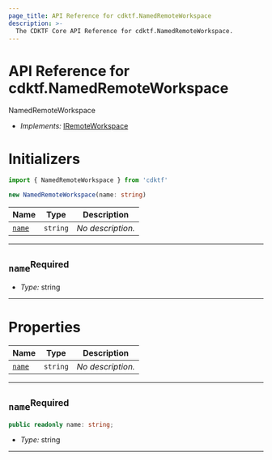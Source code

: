 ```yaml
---
page_title: API Reference for cdktf.NamedRemoteWorkspace
description: >-
  The CDKTF Core API Reference for cdktf.NamedRemoteWorkspace.
---
```


<!-- This file is generated through yarn generate-docs -->

# API Reference for cdktf.NamedRemoteWorkspace

   NamedRemoteWorkspace <a name="NamedRemoteWorkspace" id="cdktf.NamedRemoteWorkspace"></a>
  
  - *Implements:* <a href="#cdktf.IRemoteWorkspace">IRemoteWorkspace</a>
  
  # Initializers <a name="Initializers" id="cdktf.NamedRemoteWorkspace.Initializer"></a>
  
  ```typescript
  import { NamedRemoteWorkspace } from 'cdktf'
  
  new NamedRemoteWorkspace(name: string)
  ```
  
  | **Name** | **Type** | **Description** |
  | --- | --- | --- |
  | <code><a href="#cdktf.NamedRemoteWorkspace.Initializer.parameter.name">name</a></code> | <code>string</code> | *No description.* |
  
  ---
  
  ## `name`<sup>Required</sup> <a name="name" id="cdktf.NamedRemoteWorkspace.Initializer.parameter.name"></a>
  
  - *Type:* string
  
  ---
  
  
  
  # Properties <a name="Properties" id="Properties"></a>
  
  | **Name** | **Type** | **Description** |
  | --- | --- | --- |
  | <code><a href="#cdktf.NamedRemoteWorkspace.property.name">name</a></code> | <code>string</code> | *No description.* |
  
  ---
  
  ## `name`<sup>Required</sup> <a name="name" id="cdktf.NamedRemoteWorkspace.property.name"></a>
  
  ```typescript
  public readonly name: string;
  ```
  
  - *Type:* string
  
  ---
  
  
